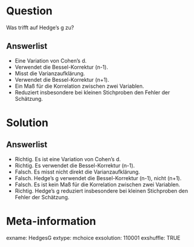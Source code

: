Question 
======== 

Was trifft auf Hedge's g zu?

Answerlist
----------

* Eine Variation von Cohen's d.
* Verwendet die Bessel-Korrektur (n-1).
* Misst die Varianzaufklärung.
* Verwendet die Bessel-Korrektur (n+1).
* Ein Maß für die Korrelation zwischen zwei Variablen.
* Reduziert insbesondere bei kleinen Stichproben den Fehler der Schätzung.

Solution
========

Answerlist
----------

* Richtig. Es ist eine Variation von Cohen's d.
* Richtig. Es verwendet die Bessel-Korrektur (n-1).
* Falsch. Es misst nicht direkt die Varianzaufklärung.
* Falsch. Hedge's g verwendet die Bessel-Korrektur (n-1), nicht (n+1).
* Falsch. Es ist kein Maß für die Korrelation zwischen zwei Variablen.
* Richtig. Hedge's g reduziert insbesondere bei kleinen Stichproben den Fehler der Schätzung.

Meta-information
================
exname: HedgesG
extype: mchoice
exsolution: 110001
exshuffle: TRUE
